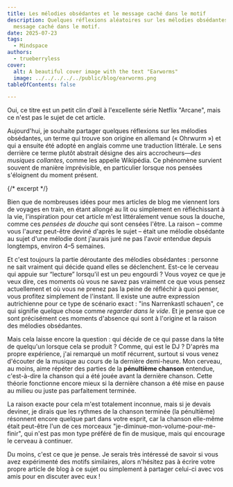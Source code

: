 ```yaml
---
title: Les mélodies obsédantes et le message caché dans le motif
description: Quelques réflexions aléatoires sur les mélodies obsédantes et leur
  message caché dans le motif.
date: 2025-07-23
tags:
  - Mindspace
authors:
  - trueberryless
cover:
  alt: A beautiful cover image with the text "Earworms"
  image: ../../../../../public/blog/earworms.png
tableOfContents: false

---
```


Oui, ce titre est un petit clin d'œil à l'excellente série Netflix "Arcane", mais ce n'est pas le sujet de cet article.

Aujourd'hui, je souhaite partager quelques réflexions sur les mélodies obsédantes, un terme qui trouve son origine en allemand (« Ohrwurm ») et qui a ensuite été adopté en anglais comme une traduction littérale. Le sens derrière ce terme plutôt abstrait désigne des airs accrocheurs—*des musiques collantes*, comme les appelle Wikipédia. Ce phénomène survient souvent de manière imprévisible, en particulier lorsque nos pensées s'éloignent du moment présent.

{/* excerpt */}

Bien que de nombreuses idées pour mes articles de blog me viennent lors de voyages en train, en étant allongé au lit ou simplement en réfléchissant à la vie, l'inspiration pour cet article m'est littéralement venue sous la douche, comme ces *pensées de douche* qui sont censées l'être. La raison – comme vous l'aurez peut-être deviné d'après le sujet – était une mélodie obsédante au sujet d'une mélodie dont j'aurais juré ne pas l'avoir entendue depuis longtemps, environ 4–5 semaines.

Et c'est toujours la partie déroutante des mélodies obsédantes : personne ne sait vraiment qui décide quand elles se déclenchent. Est-ce le cerveau qui appuie sur “lecture” lorsqu'il est un peu engourdi ? Vous voyez ce que je veux dire, ces moments où vous ne savez pas vraiment ce que vous pensez actuellement et où vous ne prenez pas la peine de réfléchir à quoi penser, vous profitez simplement de l'instant. Il existe une autre expression autrichienne pour ce type de scénario exact : "ins Narrenkastl schauen", ce qui signifie quelque chose comme *regarder dans le vide*. Et je pense que ce sont précisément ces moments d'absence qui sont à l'origine et la raison des mélodies obsédantes.

Mais cela laisse encore la question : qui décide de ce qui passe dans la tête de quelqu'un lorsque cela se produit ? Comme, qui est le DJ ? D'après ma propre expérience, j'ai remarqué un motif récurrent, surtout si vous venez d'écouter de la musique au cours de la dernière demi-heure. Mon cerveau, au moins, aime répéter des parties de la **pénultième chanson** entendue, c'est-à-dire la chanson qui a été jouée avant la dernière chanson. Cette théorie fonctionne encore mieux si la dernière chanson a été mise en pause au milieu ou juste pas parfaitement terminée.

La raison exacte pour cela m'est totalement inconnue, mais si je devais deviner, je dirais que les rythmes de la chanson terminée (la pénultième) résonnent encore quelque part dans votre esprit, car la chanson elle-même était peut-être l'un de ces morceaux "je-diminue-mon-volume-pour-me-finir", qui n'est pas mon type préféré de fin de musique, mais qui encourage le cerveau à continuer.

Du moins, c'est ce que je pense. Je serais très intéressé de savoir si vous avez expérimenté des motifs similaires, alors n'hésitez pas à écrire votre propre article de blog à ce sujet ou simplement à partager celui-ci avec vos amis pour en discuter avec eux !
